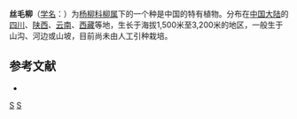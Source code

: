 {{Speciesbox
| genus = Salix
| species = luctuosa
| authority = H. Lév.
| synonyms = 
|}}

'''丝毛柳'''（[[学名|学名]]：{{lang|la|'''''Salix luctuosa'''''}}）为[[杨柳科|杨柳科]][[柳属|柳属]]下的一个种是中国的特有植物。分布在[[中国大陆|中国大陆]]的[[四川|四川]]、[[陕西|陕西]]、[[云南|云南]]、[[西藏|西藏]]等地，生长于海拔1,500米至3,200米的地区，一般生于山沟、河边或山坡，目前尚未由人工引种栽培。

== 参考文献 ==
{{refbegin}}
* {{CPNI| zh=丝毛柳 | id=082-18323 | binomial=Salix luctuosa | authority=H. Lév. | var= | accessdate=2013-01-17}}
{{refend}}

{{Taxonbar|from=Q10871302}}

[[Category:柳属|S]]
[[Category:中国特有植物|S]]